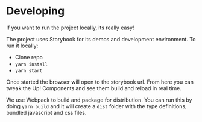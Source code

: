 
<Meta title="Docs/Getting Started/Developing" />

# Developing

If you want to run the project locally, its really easy!

The project uses Storybook for its demos and development
environment. To run it locally:

- Clone repo
- `yarn install`
- `yarn start`

Once started the browser will open to the storybook url.
From here you can tweak the Up! Components and see them build
and reload in real time.

We use Webpack to build and package for distribution.
You can run this by doing `yarn build` and it will
create a `dist` folder with the type definitions, bundled
javascript and css files.
